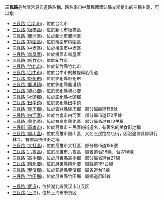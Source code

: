 '''三民路'''是台灣常見的道路名稱，路名來自中華民國國父孫文所提出的三民主義，可以指：

;{{ROC}}
* [[三民路_(台北市)|三民路 (台北市)]]，位於台北市
* [[三民路_(板橋區)|三民路 (板橋區)]]，位於新北市板橋區
* [[三民路_(蘆洲區)|三民路 (蘆洲區)]]，位於新北市蘆洲區
* [[三民路_(桃園區)|三民路 (桃園區)]]，位於桃園市桃園區
* [[三民路_(中壢區)|三民路 (中壢區)]]，位於桃園市中壢區
* [[三民路_(新屋區)|三民路 (新屋區)]]，位於桃園市新屋區
* [[三民路_(新竹市)|三民路 (新竹市)]]，位於新竹市
* [[三民路_(竹北市)|三民路 (竹北市)]]，位於新竹縣竹北市
* [[三民路_(台中市)|三民路 (台中市)]]，位於台中市的數條同名街道
* [[三民路_(彰化市)|三民路 (彰化市)]]，位於彰化縣彰化市
* [[三民路_(鹿港鎮)|三民路 (鹿港鎮)]]，位於彰化縣鹿港鎮
* [[三民路_(埔心鄉)|三民路 (埔心鄉)]]，位於彰化縣埔心鄉
* [[三民路_(社頭鄉)|三民路 (社頭鄉)]]，位於彰化縣社頭鄉
* [[三民路_(田中鎮)|三民路 (田中鎮)]]，位於彰化縣田中鎮
* [[三民路_(褒忠鄉)|三民路 (褒忠鄉)]]，位於雲林縣褒忠鄉，部分屬縣道158號
* [[三民路_(白河區)|三民路 (白河區)]]，位於台南市白河區，部分屬市道172甲線
* [[三民路_(善化區)|三民路 (善化區)]]，位於台南市善化區，部分屬省道台19甲線
* [[三民街_(高雄市)|三民街 (高雄市)]]，位於高雄市三民區的街道名，有著名的美食街之稱
* [[三民路_(鳳山區)|三民路 (鳳山區)]]，位於高雄市鳳山區，又名三民路商店街，因沿途傢具佛俱行林立，有傢具佛俱街之稱
* [[三民路_(大社區)|三民路 (大社區)]]，位於高雄市大社區，部分屬市道186號
* [[三民路_(六龜區)|三民路 (六龜區)]]，位於高雄市六龜區，屬省道台28線、台27甲線
* [[三民路_(高樹鄉)|三民路 (高樹鄉)]]，位於屏東縣高樹鄉，部分屬省道台27線
* [[三民路_(南州鄉)|三民路 (南州鄉)]]，位於屏東縣南州鄉，屬縣道187乙線
* [[三民路_(豐濱鄉)|三民路 (豐濱鄉)]]，位於花蓮縣豐濱鄉，屬省道台11線
* [[三民路_(竹田鄉)|三民路 (竹田鄉)]]，位於屏東縣竹田鄉，屬鄉道屏81線

;{{PRC}}
* [[三民路_(武汉)|三民路 (武汉)]]，位於湖北省武汉市江汉区
* [[三民路_(上海)|三民路 (上海)]]，位於上海市奉贤区

{{DEFAULTSORT:三民路}}
{{disambig|Cat=三字路名消歧义}}